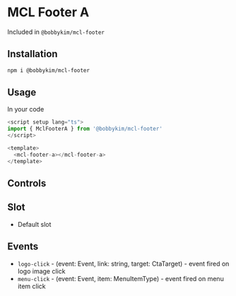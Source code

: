 
<Meta of={Stories} />

# MCL Footer A

Included in `@bobbykim/mcl-footer`

## Installation

```sh
npm i @bobbykim/mcl-footer
```

## Usage

In your code

```js
<script setup lang="ts">
import { MclFooterA } from '@bobbykim/mcl-footer'
</script>

<template>
  <mcl-footer-a></mcl-footer-a>
</template>
```

<Canvas of={Stories.MclFooterAExample} />

## Controls

<Controls of={Stories.MclFooterAExample} />

## Slot

- Default slot

## Events

- `logo-click` - (event: Event, link: string, target: CtaTarget) - event fired on logo image click
- `menu-click` - (event: Event, item: MenuItemType) - event fired on menu item click
